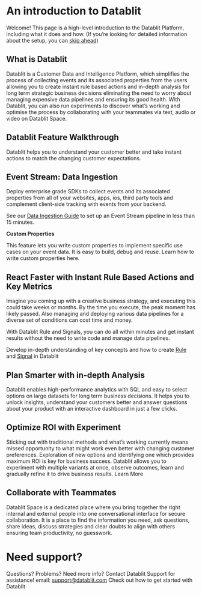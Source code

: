 # An introduction to Datablit

Welcome! This page is a high-level introduction to the Datablit Platform, including what it does and how. (If you’re looking for detailed information about the setup, you can [skip ahead](/docs/data-ingestion))

## What is Datablit

Datablit is a Customer Data and Intelligence Platform, which simplifies the process of collecting events and its associated properties from the users allowing you to create instant rule based actions and in-depth analysis for long term strategic business decisions eliminating the need to worry about managing expensive data pipelines and ensuring its good health.
With Datablit, you can also run experiments to discover what’s working and optimise the process by collaborating with your teammates via text, audio or video on Datablit Space.

## Datablit Feature Walkthrough

Datablit helps you to understand your customer better and take instant actions to match the changing customer expectations.

## Event Stream: Data Ingestion

Deploy enterprise grade SDKs to collect events and its associated properties from all of your websites, apps, ios, third party tools and complement client-side tracking with events from your backend.

See our [Data Ingestion Guide](/docs/data-ingestion) to set up an Event Stream pipeline in less than 15 minutes.

<strong>Custom Properties</strong>

This feature lets you write custom properties to implement specific use cases on your event data. It is easy to build, debug and reuse.
Learn how to write custom properties here.

## React Faster with Instant Rule Based Actions and Key Metrics

Imagine you coming up with a creative business strategy, and executing this could take weeks or months. By the time you execute, the peak moment has likely passed. Also managing and deploying various data pipelines for a diverse set of conditions can cost time and money.

With Datablit Rule and Signals, you can do all within minutes and get instant results without the need to write code and manage data pipelines.

Develop in-depth understanding of key concepts and how to create [Rule](/docs/rule-signal/rule) and [Signal](/docs/rule-signal/signal) in Datablit

## Plan Smarter with in-depth Analysis

Datablit enables high-performance analytics with SQL and easy to select options on large datasets for long term business decisions. It helps you to unlock insights, understand your customers better and answer questions about your product with an interactive dashboard in just a few clicks.

## Optimize ROI with Experiment

Sticking out with traditional methods and what’s working currently means missed opportunity to what might work even better with changing customer preferences. Exploration of new options and identifying one which provides maximum ROI is key for business success.
Datablit allows you to experiment with multiple variants at once, observe outcomes, learn and gradually refine it to drive business results.
Learn More

## Collaborate with Teammates

Datablit Space is a dedicated place where you bring together the right internal and external people into one conversational interface for secure collaboration. It is a place to find the information you need, ask questions, share ideas, discuss strategies and clear doubts to align with others ensuring team productivity, no guesswork.

# Need support?

Questions? Problems? Need more info? Contact Datablit Support for assistance!
email: support@datablit.com
Check out how to get started with Datablit
